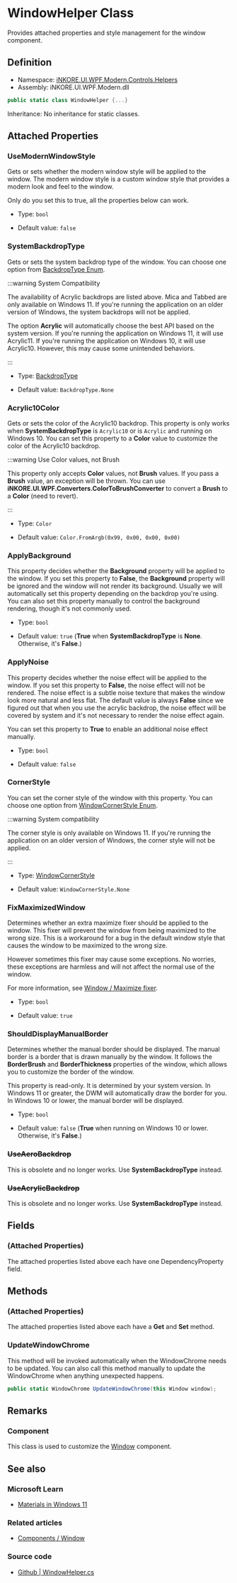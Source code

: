 # WindowHelper Class

Provides attached properties and style management for the window component.

## Definition

- Namespace: [iNKORE.UI.WPF.Modern.Controls.Helpers](.)
- Assembly: iNKORE.UI.WPF.Modern.dll

```csharp
public static class WindowHelper {...}
```

Inheritance: No inheritance for static classes.

## Attached Properties

### UseModernWindowStyle

Gets or sets whether the modern window style will be applied to the window. The modern window style is a custom window style that provides a modern look and feel to the window.

Only do you set this to true, all the properties below can work.

- Type: `bool`

- Default value: `false`

### SystemBackdropType

Gets or sets the system backdrop type of the window. You can choose one option from [BackdropType Enum](%BASE_NAME%/definitions/helpers/styles/backdrop-type).

:::warning System Compatibility

The availability of Acrylic backdrops are listed above. Mica and Tabbed are only available on Windows 11. If you're running the application on an older version of Windows, the system backdrops will not be applied.

The option **Acrylic** will automatically choose the best API based on the system version. If you're running the application on Windows 11, it will use Acrylic11. If you're running the application on Windows 10, it will use Acrylic10. However, this may cause some unintended behaviors.

:::

- Type: [BackdropType](%BASE_NAME%/definitions/helpers/styles/backdrop-type)

- Default value: `BackdropType.None`

### Acrylic10Color

Gets or sets the color of the Acrylic10 backdrop. This property is only works when **SystemBackdropType** is `Acrylic10` or is `Acrylic` and running on Windows 10. You can set this property to a **Color** value to customize the color of the Acrylic10 backdrop.

:::warning Use Color values, not Brush

This property only accepts **Color** values, not **Brush** values. If you pass a **Brush** value, an exception will be thrown. You can use **iNKORE.UI.WPF.Converters.ColorToBrushConverter** to convert a **Brush** to a **Color** (need to revert).

:::

- Type: `Color`

- Default value: `Color.FromArgb(0x99, 0x00, 0x00, 0x00)`

### ApplyBackground

This property decides whether the **Background** property will be applied to the window. If you set this property to **False**, the **Background** property will be ignored and the window will not render its background. Usually we will automatically set this property depending on the backdrop you're using. You can also set this property manually to control the background rendering, though it's not commonly used. 

- Type: `bool`

- Default value: `true` (**True** when **SystemBackdropType** is **None**. Otherwise, it's **False**.)

### ApplyNoise

This property decides whether the noise effect will be applied to the window. If you set this property to **False**, the noise effect will not be rendered. The noise effect is a subtle noise texture that makes the window look more natural and less flat. The default value is always **False** since we figured out that when you use the acrylic backdrop, the noise effect will be covered by system and it's not necessary to render the noise effect again.

You can set this property to **True** to enable an additional noise effect manually.

- Type: `bool`

- Default value: `false`

### CornerStyle

You can set the corner style of the window with this property. You can choose one option from [WindowCornerStyle Enum](../../definitions/helpers/styles/window-corner-style).

:::warning System compatibility

The corner style is only available on Windows 11. If you're running the application on an older version of Windows, the corner style will not be applied.

:::

- Type: [WindowCornerStyle](../../helpers/styles/window-corner-style)

- Default value: `WindowCornerStyle.None`

### FixMaximizedWindow

Determines whether an extra maximize fixer should be applied to the window. This fixer will prevent the window from being maximized to the wrong size. This is a workaround for a bug in the default window style that causes the window to be maximized to the wrong size.

However sometimes this fixer may cause some exceptions. No worries, these exceptions are harmless and will not affect the normal use of the window.

For more information, see [Window / Maximize fixer](%BASE_NAME%/components/dialogs/window#Maximizefixer).

- Type: `bool`

- Default value: `true`

### ShouldDisplayManualBorder

Determines whether the manual border should be displayed. The manual border is a border that is drawn manually by the window. It follows the **BorderBrush** and **BorderThickness** properties of the window, which allows you to customize the border of the window.

This property is read-only. It is determined by your system version. In Windows 11 or greater, the DWM will automatically draw the border for you. In Windows 10 or lower, the manual border will be displayed.

- Type: `bool`

- Default value: `false` (**True** when running on Windows 10 or lower. Otherwise, it's **False**.)

### ~~UseAeroBackdrop~~

This is obsolete and no longer works. Use **SystemBackdropType** instead.

### ~~UseAcrylicBackdrop~~

This is obsolete and no longer works. Use **SystemBackdropType** instead.

## Fields

### (Attached Properties)

The attached properties listed above each have one DependencyProperty field.

## Methods

### (Attached Properties)

The attached properties listed above each have a **Get** and **Set** method.

### UpdateWindowChrome

This method will be invoked automatically when the WindowChrome needs to be updated. You can also call this method manually to update the WindowChrome when anything unexpected happens.

```csharp
public static WindowChrome UpdateWindowChrome(this Window window);
```

## Remarks

### Component

This class is used to customize the [Window](%BASE_NAME%/components/dialogs/window) component.

## See also

### Microsoft Learn

- [Materials in Windows 11](https://learn.microsoft.com/en-us/windows/apps/design/signature-experiences/materials)

### Related articles

- [Components / Window](%BASE_NAME%/components/dialogs/window)

### Source code

- [Github | WindowHelper.cs](https://github.com/iNKORE-NET/UI.WPF.Modern/blob/main/source/iNKORE.UI.WPF.Modern/Controls/Helpers/WindowHelper.cs)